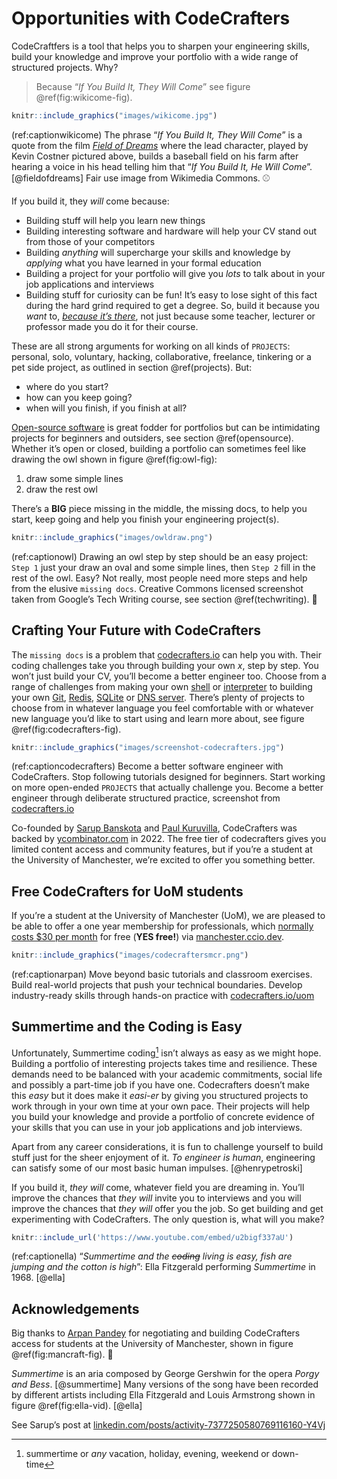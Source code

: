 # Opportunities with CodeCrafters {#crafting}

CodeCraftfers is a tool that helps you to sharpen your engineering skills, build your knowledge and improve your portfolio with a wide range of structured projects. Why? 

> Because “_If You Build It, They Will Come_” see figure \@ref(fig:wikicome-fig).

```r
knitr::include_graphics("images/wikicome.jpg")
```

(ref:captionwikicome) The phrase “_If You Build It, They Will Come_” is a quote from the film _[Field of Dreams](https://en.wikipedia.org/wiki/Field_of_Dreams)_ where the lead character, played by Kevin Costner pictured above, builds a baseball field on his farm after hearing a voice in his head telling him that “_If You Build It, He Will Come_”. [@fieldofdreams] Fair use image from Wikimedia Commons. ⚾️

If you build it, they _will_ come because:

* Building stuff will help you learn new things
* Building interesting software and hardware will help your CV stand out from those of your competitors
* Building *anything* will supercharge your skills and knowledge by _applying_ what you have learned in your formal education
* Building a project for your portfolio will give you _lots_ to talk about in your job applications and interviews
* Building stuff for curiosity can be fun! It's easy to lose sight of this fact during the hard grind required to get a degree. So, build it because you _want_ to, _[because it's there](https://en.wikipedia.org/wiki/George_Mallory)_, not just because some teacher, lecturer or professor made you do it for their course. 

These are all strong arguments for working on all kinds of `PROJECTS`: personal, solo, voluntary, hacking, collaborative, freelance, tinkering or a pet side project, as outlined in section \@ref(projects). But:

* where do you start? 
* how can you keep going? 
* when will you finish, if you finish at all?

[Open-source software](https://en.wikipedia.org/wiki/Open-source_software) is great fodder for portfolios but can be intimidating projects for beginners and outsiders, see section \@ref(opensource). Whether it's open or closed, building a portfolio can sometimes feel like drawing the owl shown in figure \@ref(fig:owl-fig): 

1. draw some simple lines 
1. draw the rest owl 

There's a **BIG** piece missing in the middle, the missing docs, to help you start, keep going and help you finish your engineering project(s). 

```r
knitr::include_graphics("images/owldraw.png")
```

(ref:captionowl) Drawing an owl step by step should be an easy project: `Step 1` just your draw an oval and some simple lines, then `Step 2` fill in the rest of the owl. Easy? Not really, most people need more steps and help from the elusive `missing docs`. Creative Commons licensed screenshot taken from Google's Tech Writing course, see section \@ref(techwriting). 🦉

## Crafting Your Future with CodeCrafters {#codecrafters}

The `missing docs` is a problem that [codecrafters.io](https://codecrafters.io) can help you with. Their coding challenges take you through building your own $x$, step by step. You won't just build your CV, you'll become a better engineer too. Choose from a range of challenges from making your own [shell](https://en.wikipedia.org/wiki/Shell_(computing)) or [interpreter](https://en.wikipedia.org/wiki/Interpreter_(computing)) to building your own [Git](https://en.wikipedia.org/wiki/Git), [Redis](https://en.wikipedia.org/wiki/Redis), [SQLite](https://en.wikipedia.org/wiki/SQLite) or [DNS server](https://en.wikipedia.org/wiki/Name_server). There's plenty of projects to choose from in whatever language you feel comfortable with or whatever new language you'd like to start using and learn more about, see figure \@ref(fig:codecrafters-fig).

```r
knitr::include_graphics("images/screenshot-codecrafters.jpg")
```

(ref:captioncodecrafters) Become a better software engineer with CodeCrafters. Stop following tutorials designed for beginners. Start working on more open-ended `PROJECTS` that actually challenge you. Become a better engineer through deliberate structured practice, screenshot from [codecrafters.io](https://codecrafters.io/)


Co-founded by [Sarup Banskota](https://www.linkedin.com/in/sarupbanskota/) and [Paul Kuruvilla](https://www.linkedin.com/in/rohitpaulk/), CodeCrafters was backed by [ycombinator.com](https://www.ycombinator.com/) in 2022. The free tier of codecrafters gives you limited content access and community features, but if you're a student at the University of Manchester, we're excited to offer you something better. 

## Free CodeCrafters for UoM students  {#freecode}

If you're a student at the University of Manchester (UoM), we are pleased to be able to offer a one year membership for professionals, which [normally costs $30 per month](https://codecrafters.io/pricing) for free (**YES free!**) via [manchester.ccio.dev](https://manchester.ccio.dev/).

```r
knitr::include_graphics("images/codecraftersmcr.png")
```

(ref:captionarpan) Move beyond basic tutorials and classroom exercises. Build real-world projects that push your technical boundaries. Develop industry-ready skills through hands-on practice with [codecrafters.io/uom](https://codecrafters.io/uom)

## Summertime and the Coding is Easy {#summertime}

Unfortunately, Summertime coding^[summertime or _any_ vacation, holiday, evening, weekend or down-time] isn't always as easy as we might hope. Building a portfolio of interesting projects takes time and resilience. These demands need to be balanced with your academic commitments, social life and possibly a part-time job if you have one. Codecrafters doesn't make this *easy* but it does make it _easi-er_ by giving you structured projects to work through in your own time at your own pace. Their projects will help you build your knowledge and provide a portfolio of concrete evidence of your skills that you can use in your job applications and job interviews.

Apart from any career considerations, it is fun to challenge yourself to build stuff just for the sheer enjoyment of it. _To engineer is human_, engineering can satisfy some of our most basic human impulses. [@henrypetroski]

If you build it, _they will_ come, whatever field you are dreaming in. You'll improve the chances that _they will_ invite you to interviews and you will improve the chances that _they will_ offer you the job. So get building and get experimenting with CodeCrafters. The only question is, what will you make? 

```r
knitr::include_url('https://www.youtube.com/embed/u2bigf337aU')
```


(ref:captionella) “_Summertime and the ~~coding~~ living is easy, fish are jumping and the cotton is high_”: Ella Fitzgerald performing _Summertime_ in 1968. [@ella]


## Acknowledgements {#ackcraft}

Big thanks to [Arpan Pandey](https://simple.arpanpandey.dev/) for negotiating and building CodeCrafters access for students at the University of Manchester, shown in figure \@ref(fig:mancraft-fig). 🙏

_Summertime_ is an aria composed by George Gershwin for the opera _Porgy and Bess_. [@summertime] Many versions of the song have been recorded by different artists including Ella Fitzgerald and Louis Armstrong shown in figure \@ref(fig:ella-vid). [@ella]

See Sarup's post at [linkedin.com/posts/activity-7377250580769116160-Y4Vj](https://www.linkedin.com/posts/activity-7377250580769116160-Y4Vj/)

